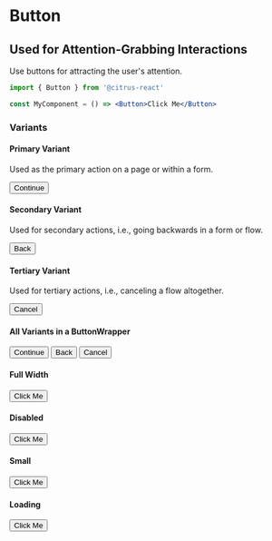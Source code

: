 
<Meta title="Button" component={Button} />

# Button

## Used for Attention-Grabbing Interactions

Use buttons for attracting the user's attention.

```jsx
import { Button } from '@citrus-react'

const MyComponent = () => <Button>Click Me</Button>
```

<Props of={Button} />

### Variants

#### Primary Variant

Used as the primary action on a page or within a form.

<Preview>
  <Story name="primary variant">
    <Button variant="primary">Continue</Button>
  </Story>
</Preview>

#### Secondary Variant

Used for secondary actions, i.e., going backwards in a form or flow.

<Preview>
  <Story name="secondary variant">
    <Button variant="secondary">Back</Button>
  </Story>
</Preview>

#### Tertiary Variant

Used for tertiary actions, i.e., canceling a flow altogether.

<Preview>
  <Story name="tertiary variant">
    <Button variant="tertiary">Cancel</Button>
  </Story>
</Preview>

#### All Variants in a ButtonWrapper

<Preview>
  <Story name="all variants in a ButtonWrapper">
    <ButtonWrapper>
      <Button variant="primary">Continue</Button>
      <Button variant="secondary">Back</Button>
      <Button variant="tertiary">Cancel</Button>
    </ButtonWrapper>
  </Story>
</Preview>

#### Full Width

<Preview>
  <Story name="full width">
    <Button isFullWidth>Click Me</Button>
  </Story>
</Preview>

#### Disabled

<Preview>
  <Story name="disabled">
    <Button isDisabled>Click Me</Button>
  </Story>
</Preview>

#### Small

<Preview>
  <Story name="small">
    <Button isSmall>Click Me</Button>
  </Story>
</Preview>

#### Loading

<Preview>
  <Story name="loading">
    <Button isLoading>Click Me</Button>
  </Story>
</Preview>
